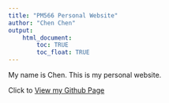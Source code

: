 ```yaml
---
title: "PM566 Personal Website"
author: "Chen Chen"
output: 
    html_document:
        toc: TRUE
        toc_float: TRUE
---
```



My name is Chen. This is my personal website.


Click to [View my Github Page](https://github.com/cchen941)

<br>


